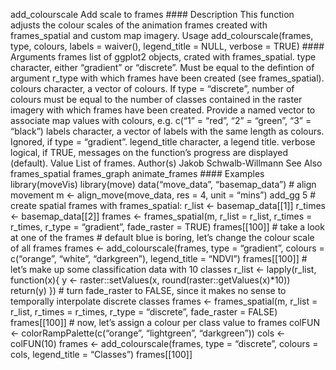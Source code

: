 add_colourscale Add scale to frames
#### Description
This function adjusts the colour scales of the animation frames created with frames_spatial and
custom map imagery.
Usage
add_colourscale(frames, type, colours, labels = waiver(),
legend_title = NULL, verbose = TRUE)
#### Arguments 
frames list of ggplot2 objects, crated with frames_spatial.
type character, either "gradient" or "discrete". Must be equal to the defintion of argument r_type with which frames have been created (see frames_spatial).
colours character, a vector of colours. If type = "discrete", number of colours must
be equal to the number of classes contained in the raster imagery with which frames have been created. Provide a named vector to associate map values with
colours, e.g. c("1" = "red", "2" = "green", "3" = "black")
labels character, a vector of labels with the same length as colours. Ignored, if
type = "gradient".
legend_title character, a legend title.
verbose logical, if TRUE, messages on the function’s progress are displayed (default).
Value
List of frames.
Author(s)
Jakob Schwalb-Willmann
See Also
frames_spatial frames_graph animate_frames
#### Examples
library(moveVis)
library(move)
data("move_data", "basemap_data")
# align movement
m <- align_move(move_data, res = 4, unit = "mins")
add_gg 5
# create spatial frames with frames_spatial:
r_list <- basemap_data[[1]]
r_times <- basemap_data[[2]]
frames <- frames_spatial(m, r_list = r_list, r_times = r_times, r_type = "gradient",
fade_raster = TRUE)
frames[[100]] # take a look at one of the frames
# default blue is boring, let's change the colour scale of all frames
frames <- add_colourscale(frames, type = "gradient", colours = c("orange", "white", "darkgreen"),
legend_title = "NDVI")
frames[[100]]
# let's make up some classification data with 10 classes
r_list <- lapply(r_list, function(x){
y <- raster::setValues(x, round(raster::getValues(x)*10))
return(y)
})
# turn fade_raster to FALSE, since it makes no sense to temporally interpolate discrete classes
frames <- frames_spatial(m, r_list = r_list, r_times = r_times, r_type = "discrete",
fade_raster = FALSE)
frames[[100]]
# now, let's assign a colour per class value to frames
colFUN <- colorRampPalette(c("orange", "lightgreen", "darkgreen"))
cols <- colFUN(10)
frames <- add_colourscale(frames, type = "discrete", colours = cols, legend_title = "Classes")
frames[[100]]
